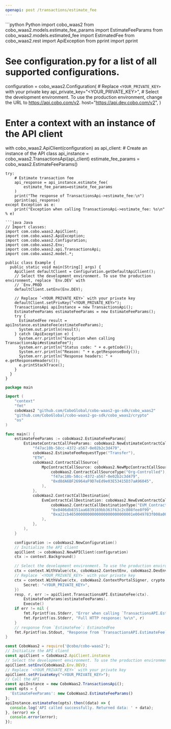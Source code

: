 ```yaml
---
openapi: post /transactions/estimate_fee
---
```


<RequestExample>
```python Python
import cobo_waas2
from cobo_waas2.models.estimate_fee_params import EstimateFeeParams
from cobo_waas2.models.estimated_fee import EstimatedFee
from cobo_waas2.rest import ApiException
from pprint import pprint

# See configuration.py for a list of all supported configurations.
configuration = cobo_waas2.Configuration(
    # Replace `<YOUR_PRIVATE_KEY>` with your private key
    api_private_key="<YOUR_PRIVATE_KEY>",
    # Select the development environment. To use the production environment, change the URL to https://api.cobo.com/v2.
    host="https://api.dev.cobo.com/v2",
)
# Enter a context with an instance of the API client
with cobo_waas2.ApiClient(configuration) as api_client:
    # Create an instance of the API class
    api_instance = cobo_waas2.TransactionsApi(api_client)
    estimate_fee_params = cobo_waas2.EstimateFeeParams()

    try:
        # Estimate transaction fee
        api_response = api_instance.estimate_fee(
            estimate_fee_params=estimate_fee_params
        )
        print("The response of TransactionsApi->estimate_fee:\n")
        pprint(api_response)
    except Exception as e:
        print("Exception when calling TransactionsApi->estimate_fee: %s\n" % e)

```
```java Java
// Import classes:
import com.cobo.waas2.ApiClient;
import com.cobo.waas2.ApiException;
import com.cobo.waas2.Configuration;
import com.cobo.waas2.Env;
import com.cobo.waas2.api.TransactionsApi;
import com.cobo.waas2.model.*;

public class Example {
  public static void main(String[] args) {
    ApiClient defaultClient = Configuration.getDefaultApiClient();
    // Select the development environment. To use the production environment, replace `Env.DEV` with
    // `Env.PROD
    defaultClient.setEnv(Env.DEV);

    // Replace `<YOUR_PRIVATE_KEY>` with your private key
    defaultClient.setPrivKey("<YOUR_PRIVATE_KEY>");
    TransactionsApi apiInstance = new TransactionsApi();
    EstimateFeeParams estimateFeeParams = new EstimateFeeParams();
    try {
      EstimatedFee result = apiInstance.estimateFee(estimateFeeParams);
      System.out.println(result);
    } catch (ApiException e) {
      System.err.println("Exception when calling TransactionsApi#estimateFee");
      System.err.println("Status code: " + e.getCode());
      System.err.println("Reason: " + e.getResponseBody());
      System.err.println("Response headers: " + e.getResponseHeaders());
      e.printStackTrace();
    }
  }
}

```
```go Go
package main

import (
	"context"
	"fmt"
	coboWaas2 "github.com/CoboGlobal/cobo-waas2-go-sdk/cobo_waas2"
	"github.com/CoboGlobal/cobo-waas2-go-sdk/cobo_waas2/crypto"
	"os"
)

func main() {
	estimateFeeParams := coboWaas2.EstimateFeeParams{
		EstimateContractCallFeeParams: coboWaas2.NewEstimateContractCallFeeParams(
			"f47ac10b-58cc-4372-a567-0e02b2c3d479",
			coboWaas2.EstimateFeeRequestType("Transfer"),
			"ETH",
			coboWaas2.ContractCallSource{
				MpcContractCallSource: coboWaas2.NewMpcContractCallSource(
					coboWaas2.ContractCallSourceType("Org-Controlled"),
					"f47ac10b-58cc-4372-a567-0e02b2c3d479",
					"0xd8dA6BF26964aF9D7eEd9e03E53415D37aA96045",
				),
			},
			coboWaas2.ContractCallDestination{
				EvmContractCallDestination: coboWaas2.NewEvmContractCallDestination(
					coboWaas2.ContractCallDestinationType("EVM_Contract"),
					"0x0406db8351aa6839169bb363f63c2c808fee8f99",
					"0xa22cb4650000000000000000000000001e0049783f008a0085193e00003d00cd54003c71000000000000000000000000000000000000000000000000000000000000DEMO",
				),
			},
		),
	}

	configuration := coboWaas2.NewConfiguration()
	// Initialize the API client
	apiClient := coboWaas2.NewAPIClient(configuration)
	ctx := context.Background()

	// Select the development environment. To use the production environment, replace coboWaas2.DevEnv with coboWaas2.ProdEnv
	ctx = context.WithValue(ctx, coboWaas2.ContextEnv, coboWaas2.DevEnv)
	// Replace `<YOUR_PRIVATE_KEY>` with your private key
	ctx = context.WithValue(ctx, coboWaas2.ContextPortalSigner, crypto.Ed25519Signer{
		Secret: "<YOUR_PRIVATE_KEY>",
	})
	resp, r, err := apiClient.TransactionsAPI.EstimateFee(ctx).
		EstimateFeeParams(estimateFeeParams).
		Execute()
	if err != nil {
		fmt.Fprintf(os.Stderr, "Error when calling `TransactionsAPI.EstimateFee``: %v\n", err)
		fmt.Fprintf(os.Stderr, "Full HTTP response: %v\n", r)
	}
	// response from `EstimateFee`: EstimatedFee
	fmt.Fprintf(os.Stdout, "Response from `TransactionsAPI.EstimateFee`: %v\n", resp)
}

```
```javascript JavaScript
const CoboWaas2 = require('@cobo/cobo-waas2');
// Initialize the API client
const apiClient = CoboWaas2.ApiClient.instance
// Select the development environment. To use the production environment, replace `Env.DEV` with `Env.PROD`
apiClient.setEnv(CoboWaas2.Env.DEV);
// Replace `<YOUR_PRIVATE_KEY>` with your private key
apiClient.setPrivateKey("<YOUR_PRIVATE_KEY>");
// Call the API
const apiInstance = new CoboWaas2.TransactionsApi();
const opts = {
  'EstimateFeeParams': new CoboWaas2.EstimateFeeParams()
};
apiInstance.estimateFee(opts).then((data) => {
  console.log('API called successfully. Returned data: ' + data);
}, (error) => {
  console.error(error);
});
```
</RequestExample>